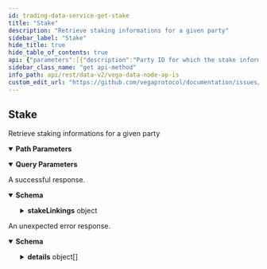 ```yaml
---
id: trading-data-service-get-stake
title: "Stake"
description: "Retrieve staking informations for a given party"
sidebar_label: "Stake"
hide_title: true
hide_table_of_contents: true
api: {"parameters":[{"description":"Party ID for which the stake information is requested","in":"path","name":"partyId","required":true,"schema":{"type":"string"}},{"in":"query","name":"pagination.first","required":false,"schema":{"format":"int32","type":"integer"}},{"in":"query","name":"pagination.after","required":false,"schema":{"type":"string"}},{"in":"query","name":"pagination.last","required":false,"schema":{"format":"int32","type":"integer"}},{"in":"query","name":"pagination.before","required":false,"schema":{"type":"string"}},{"description":"Newest records first, older records last, default is true.","in":"query","name":"pagination.newestFirst","required":false,"schema":{"type":"boolean"}}],"responses":{"200":{"content":{"application/json":{"schema":{"properties":{"currentStakeAvailable":{"title":"Current stake available info","type":"string"},"stakeLinkings":{"title":"Paged list of stake data with corresponding page information","properties":{"edges":{"items":{"properties":{"cursor":{"title":"Cursor that can be used to fetch further pages","type":"string"},"node":{"title":"A stake linking represent the intent from a party to deposit","properties":{"amount":{"title":"The amount of stake deposited or removed","type":"string"},"blockHeight":{"format":"uint64","title":"The block when the event happened","type":"string"},"blockTime":{"format":"int64","title":"The block time","type":"string"},"ethereumAddress":{"title":"the ethereum address from which the stake link was initiated","type":"string"},"finalizedAt":{"format":"int64","title":"The time at which the vega network finalized the state of the event","type":"string"},"id":{"title":"The internal ID for this staking event","type":"string"},"logIndex":{"format":"uint64","title":"The log index","type":"string"},"party":{"description":"The party to whom the event is directed at.","type":"string"},"status":{"title":"The status of the event","default":"STATUS_UNSPECIFIED","enum":["STATUS_UNSPECIFIED","STATUS_PENDING","STATUS_ACCEPTED","STATUS_REJECTED"],"type":"string"},"ts":{"format":"int64","title":"The timestamps at which the event was emitted by ethereum","type":"string"},"txHash":{"title":"The hash of the transaction from which the events happen","type":"string"},"type":{"title":"The type of event","default":"TYPE_UNSPECIFIED","enum":["TYPE_UNSPECIFIED","TYPE_LINK","TYPE_UNLINK"],"type":"string"}},"type":"object"}},"title":"Stake linking data with corresponding cursor","type":"object"},"title":"List of stake data","type":"array"},"pageInfo":{"title":"Page information that is used for fetching further pages","properties":{"endCursor":{"title":"End cursor","type":"string"},"hasNextPage":{"title":"Indicator if there is a next page","type":"boolean"},"hasPreviousPage":{"title":"Indicator if there is a previous page","type":"boolean"},"startCursor":{"title":"Start cursor","type":"string"}},"type":"object"}},"type":"object"}},"title":"Response that is received from requesting stake information","type":"object"}}},"description":"A successful response."},"default":{"content":{"application/json":{"schema":{"properties":{"code":{"format":"int32","type":"integer"},"details":{"items":{"additionalProperties":{},"properties":{"@type":{"type":"string"}},"type":"object"},"type":"array"},"message":{"type":"string"}},"type":"object"}}},"description":"An unexpected error response."}},"tags":["TradingDataService"],"description":"Retrieve staking informations for a given party","operationId":"TradingDataService_GetStake","method":"get","path":"/api/v2/parties/{partyId}/stake","servers":[{"url":"https://api.n06.testnet.vega.xyz","description":"n06 (data node)"},{"url":"https://api.n08.testnet.vega.xyz","description":"n08 (data node)"},{"url":"https://api.n09.testnet.vega.xyz","description":"n09 (data node)"},{"url":"https://api.n11.testnet.vega.xyz","description":"n11 (data node)"},{"url":"https://api.n12.testnet.vega.xyz","description":"n12 (data node)"}],"info":{"title":"Vega data node APIs","version":"v0.68.0"},"postman":{"name":"Stake","description":{"content":"Retrieve staking informations for a given party","type":"text/plain"},"url":{"path":["api","v2","parties",":partyId","stake"],"host":["{{baseUrl}}"],"query":[{"disabled":false,"key":"pagination.first","value":""},{"disabled":false,"key":"pagination.after","value":""},{"disabled":false,"key":"pagination.last","value":""},{"disabled":false,"key":"pagination.before","value":""},{"disabled":false,"description":{"content":"Newest records first, older records last, default is true.","type":"text/plain"},"key":"pagination.newestFirst","value":""}],"variable":[{"disabled":false,"description":{"content":"(Required) Party ID for which the stake information is requested","type":"text/plain"},"type":"any","value":"","key":"partyId"}]},"header":[{"key":"Accept","value":"application/json"}],"method":"GET"}}
sidebar_class_name: "get api-method"
info_path: api/rest/data-v2/vega-data-node-ap-is
custom_edit_url: "https://github.com/vegaprotocol/documentation/issues/new?labels=documentation&title=[Documentation] Requesting changes to 'Stake' (trading-data-service-get-stake)"
---
```



## Stake



Retrieve staking informations for a given party

<details style={{"marginBottom":"1rem"}} data-collapsed={false} open={true}><summary style={{}}><strong>Path Parameters</strong></summary><div><ul><ParamsItem className={"paramsItem"} param={{"description":"Party ID for which the stake information is requested","in":"path","name":"partyId","required":true,"schema":{"type":"string"}}}></ParamsItem></ul></div></details><details style={{"marginBottom":"1rem"}} data-collapsed={false} open={true}><summary style={{}}><strong>Query Parameters</strong></summary><div><ul><ParamsItem className={"paramsItem"} param={{"in":"query","name":"pagination.first","required":false,"schema":{"format":"int32","type":"integer"}}}></ParamsItem><ParamsItem className={"paramsItem"} param={{"in":"query","name":"pagination.after","required":false,"schema":{"type":"string"}}}></ParamsItem><ParamsItem className={"paramsItem"} param={{"in":"query","name":"pagination.last","required":false,"schema":{"format":"int32","type":"integer"}}}></ParamsItem><ParamsItem className={"paramsItem"} param={{"in":"query","name":"pagination.before","required":false,"schema":{"type":"string"}}}></ParamsItem><ParamsItem className={"paramsItem"} param={{"description":"Newest records first, older records last, default is true.","in":"query","name":"pagination.newestFirst","required":false,"schema":{"type":"boolean"}}}></ParamsItem></ul></div></details><div><ApiTabs><TabItem label={"200"} value={"200"}><div>

A successful response.

</div><div><MimeTabs schemaType={"response"}><TabItem label={"application/json"} value={"application/json"}><SchemaTabs><TabItem label={"Schema"} value={"Schema"}><details style={{}} data-collapsed={false} open={true}><summary style={{"textAlign":"left"}}><strong>Schema</strong></summary><div style={{"textAlign":"left","marginLeft":"1rem"}}></div><ul style={{"marginLeft":"1rem"}}><SchemaItem collapsible={false} name={"currentStakeAvailable"} required={false} schemaDescription={undefined} schemaName={"Current stake available info"} qualifierMessage={undefined} defaultValue={undefined}></SchemaItem><SchemaItem collapsible={true} className={"schemaItem"}><details style={{}}><summary style={{}}><strong>stakeLinkings</strong><span style={{"opacity":"0.6"}}> object</span></summary><div style={{"marginLeft":"1rem"}}><SchemaItem collapsible={true} className={"schemaItem"}><details style={{}}><summary style={{}}><strong>edges</strong><span style={{"opacity":"0.6"}}> object[]</span></summary><div style={{"marginLeft":"1rem"}}><SchemaItem collapsible={false} name={"cursor"} required={false} schemaDescription={undefined} schemaName={"Cursor that can be used to fetch further pages"} qualifierMessage={undefined} defaultValue={undefined}></SchemaItem><SchemaItem collapsible={true} className={"schemaItem"}><details style={{}}><summary style={{}}><strong>node</strong><span style={{"opacity":"0.6"}}> object</span></summary><div style={{"marginLeft":"1rem"}}><SchemaItem collapsible={false} name={"amount"} required={false} schemaDescription={undefined} schemaName={"The amount of stake deposited or removed"} qualifierMessage={undefined} defaultValue={undefined}></SchemaItem><SchemaItem collapsible={false} name={"blockHeight"} required={false} schemaDescription={undefined} schemaName={"uint64"} qualifierMessage={undefined} defaultValue={undefined}></SchemaItem><SchemaItem collapsible={false} name={"blockTime"} required={false} schemaDescription={undefined} schemaName={"int64"} qualifierMessage={undefined} defaultValue={undefined}></SchemaItem><SchemaItem collapsible={false} name={"ethereumAddress"} required={false} schemaDescription={undefined} schemaName={"the ethereum address from which the stake link was initiated"} qualifierMessage={undefined} defaultValue={undefined}></SchemaItem><SchemaItem collapsible={false} name={"finalizedAt"} required={false} schemaDescription={undefined} schemaName={"int64"} qualifierMessage={undefined} defaultValue={undefined}></SchemaItem><SchemaItem collapsible={false} name={"id"} required={false} schemaDescription={undefined} schemaName={"The internal ID for this staking event"} qualifierMessage={undefined} defaultValue={undefined}></SchemaItem><SchemaItem collapsible={false} name={"logIndex"} required={false} schemaDescription={undefined} schemaName={"uint64"} qualifierMessage={undefined} defaultValue={undefined}></SchemaItem><SchemaItem collapsible={false} name={"party"} required={false} schemaDescription={"The party to whom the event is directed at."} schemaName={"string"} qualifierMessage={undefined} defaultValue={undefined}></SchemaItem><SchemaItem collapsible={false} name={"status"} required={false} schemaDescription={undefined} schemaName={"The status of the event"} qualifierMessage={"**Possible values:** [`STATUS_UNSPECIFIED`, `STATUS_PENDING`, `STATUS_ACCEPTED`, `STATUS_REJECTED`]"} defaultValue={"STATUS_UNSPECIFIED"}></SchemaItem><SchemaItem collapsible={false} name={"ts"} required={false} schemaDescription={undefined} schemaName={"int64"} qualifierMessage={undefined} defaultValue={undefined}></SchemaItem><SchemaItem collapsible={false} name={"txHash"} required={false} schemaDescription={undefined} schemaName={"The hash of the transaction from which the events happen"} qualifierMessage={undefined} defaultValue={undefined}></SchemaItem><SchemaItem collapsible={false} name={"type"} required={false} schemaDescription={undefined} schemaName={"The type of event"} qualifierMessage={"**Possible values:** [`TYPE_UNSPECIFIED`, `TYPE_LINK`, `TYPE_UNLINK`]"} defaultValue={"TYPE_UNSPECIFIED"}></SchemaItem></div></details></SchemaItem></div></details></SchemaItem><SchemaItem collapsible={true} className={"schemaItem"}><details style={{}}><summary style={{}}><strong>pageInfo</strong><span style={{"opacity":"0.6"}}> object</span></summary><div style={{"marginLeft":"1rem"}}><SchemaItem collapsible={false} name={"endCursor"} required={false} schemaDescription={undefined} schemaName={"End cursor"} qualifierMessage={undefined} defaultValue={undefined}></SchemaItem><SchemaItem collapsible={false} name={"hasNextPage"} required={false} schemaDescription={undefined} schemaName={"Indicator if there is a next page"} qualifierMessage={undefined} defaultValue={undefined}></SchemaItem><SchemaItem collapsible={false} name={"hasPreviousPage"} required={false} schemaDescription={undefined} schemaName={"Indicator if there is a previous page"} qualifierMessage={undefined} defaultValue={undefined}></SchemaItem><SchemaItem collapsible={false} name={"startCursor"} required={false} schemaDescription={undefined} schemaName={"Start cursor"} qualifierMessage={undefined} defaultValue={undefined}></SchemaItem></div></details></SchemaItem></div></details></SchemaItem></ul></details></TabItem><TabItem label={"Example (from schema)"} value={"Example (from schema)"}><ResponseSamples responseExample={"{\n  \"currentStakeAvailable\": \"string\",\n  \"stakeLinkings\": {\n    \"edges\": [\n      {\n        \"cursor\": \"string\",\n        \"node\": {\n          \"amount\": \"string\",\n          \"blockHeight\": \"string\",\n          \"blockTime\": \"string\",\n          \"ethereumAddress\": \"string\",\n          \"finalizedAt\": \"string\",\n          \"id\": \"string\",\n          \"logIndex\": \"string\",\n          \"party\": \"string\",\n          \"status\": \"STATUS_UNSPECIFIED\",\n          \"ts\": \"string\",\n          \"txHash\": \"string\",\n          \"type\": \"TYPE_UNSPECIFIED\"\n        }\n      }\n    ],\n    \"pageInfo\": {\n      \"endCursor\": \"string\",\n      \"hasNextPage\": true,\n      \"hasPreviousPage\": true,\n      \"startCursor\": \"string\"\n    }\n  }\n}"} language={"json"}></ResponseSamples></TabItem></SchemaTabs></TabItem></MimeTabs></div></TabItem><TabItem label={"default"} value={"default"}><div>

An unexpected error response.

</div><div><MimeTabs schemaType={"response"}><TabItem label={"application/json"} value={"application/json"}><SchemaTabs><TabItem label={"Schema"} value={"Schema"}><details style={{}} data-collapsed={false} open={true}><summary style={{"textAlign":"left"}}><strong>Schema</strong></summary><div style={{"textAlign":"left","marginLeft":"1rem"}}></div><ul style={{"marginLeft":"1rem"}}><SchemaItem collapsible={false} name={"code"} required={false} schemaDescription={undefined} schemaName={"int32"} qualifierMessage={undefined} defaultValue={undefined}></SchemaItem><SchemaItem collapsible={true} className={"schemaItem"}><details style={{}}><summary style={{}}><strong>details</strong><span style={{"opacity":"0.6"}}> object[]</span></summary><div style={{"marginLeft":"1rem"}}><SchemaItem collapsible={false} name={"@type"} required={false} schemaDescription={undefined} schemaName={"string"} qualifierMessage={undefined} defaultValue={undefined}></SchemaItem></div></details></SchemaItem><SchemaItem collapsible={false} name={"message"} required={false} schemaDescription={undefined} schemaName={"string"} qualifierMessage={undefined} defaultValue={undefined}></SchemaItem></ul></details></TabItem><TabItem label={"Example (from schema)"} value={"Example (from schema)"}><ResponseSamples responseExample={"{\n  \"code\": 0,\n  \"details\": [\n    {\n      \"@type\": \"string\"\n    }\n  ],\n  \"message\": \"string\"\n}"} language={"json"}></ResponseSamples></TabItem></SchemaTabs></TabItem></MimeTabs></div></TabItem></ApiTabs></div>

